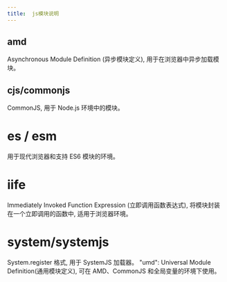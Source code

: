 ```yaml
---
title:  js模块说明
---
```


## amd

Asynchronous Module Definition (异步模块定义), 用于在浏览器中异步加载模块。

## cjs/commonjs

CommonJS, 用于 Node.js 环境中的模块。

# es / esm

用于现代浏览器和支持 ES6 模块的环境。

# iife

Immediately Invoked Function Expression (立即调用函数表达式), 将模块封装在一个立即调用的函数中, 适用于浏览器环境。

# system/systemjs

System.register 格式, 用于 SystemJS 加载器。 "umd": Universal Module Definition(通用模块定义), 可在 AMD、CommonJS 和全局变量的环境下使用。
